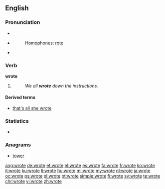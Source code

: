 ==English==

===Pronunciation===
* {{IPA|/ɻɔʊt/}}
* {{audio|en-us-wrote.ogg|Audio (US)}}
*: Homophones: [[rote]]
* {{rhymes|əʊt}}

===Verb===
'''wrote'''

# {{en-simple past of|write}}
#: ''We all '''wrote''' down the instructions.''

====Derived terms====
* [[that's all she wrote]]

===Statistics===
* {{rank|faith|gentleman|persons|609|wrote|chief|company|sweet}}

===Anagrams===
* [[tower#English|tower]]

[[ang:wrote]]
[[de:wrote]]
[[et:wrote]]
[[el:wrote]]
[[es:wrote]]
[[fa:wrote]]
[[fr:wrote]]
[[ko:wrote]]
[[it:wrote]]
[[ku:wrote]]
[[li:wrote]]
[[hu:wrote]]
[[ml:wrote]]
[[my:wrote]]
[[nl:wrote]]
[[ja:wrote]]
[[oc:wrote]]
[[ps:wrote]]
[[pl:wrote]]
[[pt:wrote]]
[[simple:wrote]]
[[fi:wrote]]
[[sv:wrote]]
[[te:wrote]]
[[chr:wrote]]
[[vi:wrote]]
[[zh:wrote]]